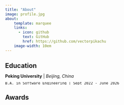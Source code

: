 ```yaml
---
title: "About"
image: profile.jpg
about:
    template: marquee
    links:
      - icon: github
        text: GitHub
        href: https://github.com/vectorpikachu
    image-width: 10em
---
```




## Education

::: {style="line-height: 0.7;"}
**Peking University** | *Beijing, China*

    B.A. in Software Engineering | Sept 2022 - June 2026
:::

## Awards



